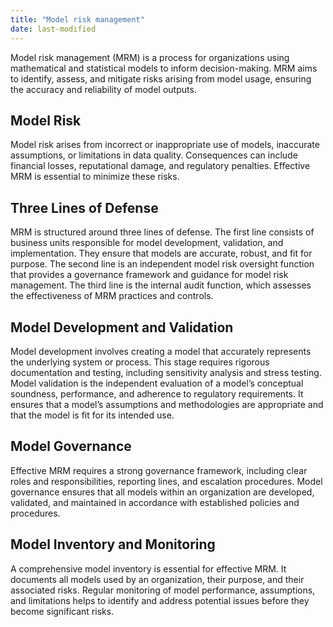 ```yaml
---
title: "Model risk management"
date: last-modified
---
```


Model risk management (MRM) is a process for organizations using mathematical and statistical models to inform decision-making. MRM aims to identify, assess, and mitigate risks arising from model usage, ensuring the accuracy and reliability of model outputs.

## Model Risk
Model risk arises from incorrect or inappropriate use of models, inaccurate assumptions, or limitations in data quality. Consequences can include financial losses, reputational damage, and regulatory penalties. Effective MRM is essential to minimize these risks.

## Three Lines of Defense
MRM is structured around three lines of defense. The first line consists of business units responsible for model development, validation, and implementation. They ensure that models are accurate, robust, and fit for purpose. The second line is an independent model risk oversight function that provides a governance framework and guidance for model risk management. The third line is the internal audit function, which assesses the effectiveness of MRM practices and controls.

## Model Development and Validation
Model development involves creating a model that accurately represents the underlying system or process. This stage requires rigorous documentation and testing, including sensitivity analysis and stress testing. Model validation is the independent evaluation of a model's conceptual soundness, performance, and adherence to regulatory requirements. It ensures that a model's assumptions and methodologies are appropriate and that the model is fit for its intended use.

## Model Governance
Effective MRM requires a strong governance framework, including clear roles and responsibilities, reporting lines, and escalation procedures. Model governance ensures that all models within an organization are developed, validated, and maintained in accordance with established policies and procedures.

## Model Inventory and Monitoring
A comprehensive model inventory is essential for effective MRM. It documents all models used by an organization, their purpose, and their associated risks. Regular monitoring of model performance, assumptions, and limitations helps to identify and address potential issues before they become significant risks.
